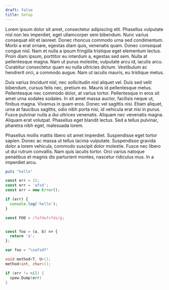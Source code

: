 ```yaml
---
draft: false
title: Setup
---
```


Lorem ipsum dolor sit amet, consectetur adipiscing elit. Phasellus vulputate nisl non leo imperdiet, eget ullamcorper sem bibendum. Nunc varius consequat elit et laoreet. Donec rhoncus commodo urna sed condimentum. Morbi a erat ornare, egestas diam quis, venenatis quam. Donec consequat congue nisl. Nam et nulla a ipsum fringilla tristique eget elementum lectus. Proin diam ipsum, porttitor eu interdum a, egestas sed sem. Nulla at pellentesque magna. Nam ut purus molestie, vulputate arcu id, iaculis arcu. Curabitur consectetur quam eu nulla ultricies dictum. Vestibulum ac hendrerit orci, a commodo augue. Nam ut iaculis mauris, eu tristique metus.

Duis varius tincidunt nisl, nec sollicitudin nisl aliquet vel. Duis sed velit bibendum, cursus felis nec, pretium ex. Mauris id pellentesque metus. Pellentesque nec commodo dolor, at varius tortor. Pellentesque in eros sit amet urna sodales sodales. In sit amet massa auctor, facilisis neque ut, finibus magna. Vivamus in quam eros. Donec vel sagittis nisi. Etiam aliquet, urna at faucibus sagittis, odio nibh porta nisi, id vehicula erat nisi in purus. Fusce pulvinar nulla a dui ultrices venenatis. Aliquam nec venenatis magna. Aliquam erat volutpat. Phasellus eget blandit lectus. Sed a tellus pulvinar, pharetra nibh eget, malesuada lorem.

Phasellus mollis mattis libero sit amet imperdiet. Suspendisse eget tortor sapien. Donec ac massa ut tellus lacinia vulputate. Suspendisse gravida dolor a lorem vehicula, commodo suscipit dolor molestie. Fusce nec libero ut dui rutrum convallis. Nam quis iaculis tortor. Orci varius natoque penatibus et magnis dis parturient montes, nascetur ridiculus mus. In a imperdiet arcu.

<CodeSet>

```ruby
puts "hello"
```

```javascript
const err = 12;
const err = 'afsd';
const err = new Error();

if (err) {
  console.log('hello');
}

const FOO = /fafdwfsfda/g;


const foo = (a, b) => {
  return 'a';
};

var foo = "\nafsdf"
```

```csharp
void method<T, U>();
method<int, char>();
```

```go
if (err != nil) {
  spew.Dump(err)
}
```

</CodeSet>
